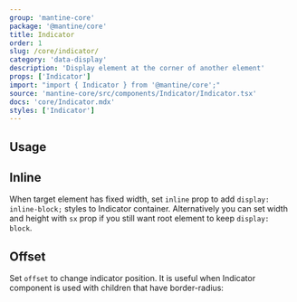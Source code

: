 ```yaml
---
group: 'mantine-core'
package: '@mantine/core'
title: Indicator
order: 1
slug: /core/indicator/
category: 'data-display'
description: 'Display element at the corner of another element'
props: ['Indicator']
import: "import { Indicator } from '@mantine/core';"
source: 'mantine-core/src/components/Indicator/Indicator.tsx'
docs: 'core/Indicator.mdx'
styles: ['Indicator']
---
```



## Usage

<Demo data={IndicatorDemos.configurator} />

## Inline

When target element has fixed width, set `inline` prop to add `display: inline-block;` styles to
Indicator container. Alternatively you can set width and height with `sx` prop if you still want root
element to keep `display: block`.

<Demo data={IndicatorDemos.inline} />

## Offset

Set `offset` to change indicator position. It is useful when Indicator component is
used with children that have border-radius:

<Demo data={IndicatorDemos.offset} />
